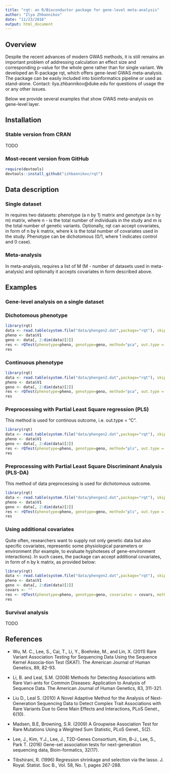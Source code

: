 ```yaml
---
title: "rqt: an R/Bioconductor package for gene-level meta-analysis"
author: "Ilya Zhbannikov"
date: "11/23/2016"
output: html_document
---
```


## Overview

Despite the recent advances of modern GWAS methods, it is still remains an important problem of addressing calculation an effect size and corresponding p-value for the whole gene rather than for single variant. We developed an R-package rqt, which offers gene-level GWAS meta-analysis. The package can be easily included into bioinformatics pipeline or used as stand-alone. 
Contact: ilya.zhbannikov@duke.edu for questions of usage the \code{rqt} or any other issues.

Below we provide several examples that show GWAS meta-analysis on gene-level layer.

## Installation
### Stable version from CRAN

TODO

### Most-recent version from GitHub
```r
require(devtools)
devtools::install_github("izhbannikov/rqt")
```


## Data description
### Single dataset ###
In \code{rqt} requires two datasets: phenotype (a n by 1) matrix and genotype (a n by m) matrix, where n - is the total 
number of individuals in the study and m is the total number of genetic variants. Optionally, rqt can accept covariates, 
in form of n by k matrix, where k is the total number of covariates used in the study. Phenotype can be dichotomous 
(0/1, where 1 indicates control and 0 case).

### Meta-analysis ###
In meta-analysis, \code{rqt} requires a list of M (M - number of datasets used in meta-analysis) and optionally it accepts
covariates in form described above.

## Examples

### Gene-level analysis on a single dataset
### Dichotomous phenotype
```r
library(rqt)
data <- read.table(system.file("data/phengen2.dat",package="rqt"), skip=1)
pheno <- data$V1
geno <- data[, 2:dim(data)[2]]
res <- rQTest(phenotype=pheno, genotype=geno, method="pca", out.type = "D")
res
```

### Continuous phenotype
```r
library(rqt)
data <- read.table(system.file("data/phengen2.dat",package="rqt"), skip=1)
pheno <- data$V1
geno <- data[, 2:dim(data)[2]]
res <- rQTest(phenotype=pheno, genotype=geno, method="pca", out.type = "C")
res
```

### Preprocessing with Partial Least Square regression (PLS)

This method is used for continous outcome, i.e. out.type = "C".
```r
library(rqt)
data <- read.table(system.file("data/phengen2.dat",package="rqt"), skip=1)
pheno <- data$V1
geno <- data[, 2:dim(data)[2]]
res <- rQTest(phenotype=pheno, genotype=geno, method="pls", out.type = "C")
res
```

### Preprocessing with Partial Least Square Discriminant Analysis (PLS-DA)

This method of data preprocessing is used for dichotomous outcome.
```r
library(rqt)
data <- read.table(system.file("data/phengen2.dat",package="rqt"), skip=1)
pheno <- data$V1
geno <- data[, 2:dim(data)[2]]
res <- rQTest(phenotype=pheno, genotype=geno, method="pls", out.type = "C")
res
```

### Using additional covariates

Quite often, researchers want to supply not only genetic data but also specific covariates, 
representic some physiological parameters or environment (for example, to evaluate 
hyphoteses of gene-environment interactions). In such cases, the package \code{rqt} 
can accept additional covariates, in form of n by k matrix, as provided below:

```r
library(rqt)
data <- read.table(system.file("data/phengen2.dat",package="rqt"), skip=1)
pheno <- data$V1
geno <- data[, 2:dim(data)[2]]
covars <- ""
res <- rQTest(phenotype=pheno, genotype=geno, covariates = covars, method="pca", out.type = "C")
res
```

### Survival analysis

TODO

## References

* Wu, M. C., Lee, S., Cai, T., Li, Y., Boehnke, M., and Lin, X. (2011) Rare Variant Association Testing for Sequencing Data Using the Sequence Kernel Associa-tion Test (SKAT). The American Journal of Human Genetics, 89, 82-93.

* Li, B. and Leal, S.M. (2008) Methods for Detecting Associations with Rare Vari-ants for Common Diseases: Application to Analysis of Sequence Data. The American Journal of Human Genetics, 83, 311-321.

* Liu D., Leal S. (2010) A Novel Adaptive Method for the Analysis of Next-Generation Sequencing Data to Detect Complex Trait Associations with Rare Variants Due to Gene Main Effects and Interactions, PLoS Genet., 6(10).

* Madsen, B.E, Browning, S.R. (2009) A Groupwise Association Test for Rare Mutations Using a Weighted Sum Statistic, PLoS Genet., 5(2).

* Lee, J., Kim, Y.J., Lee, J., T2D-Genes Consortium, Kim, B-J., Lee, S., Park T. (2016) Gene-set association tests for next-generation sequencing data, Bioin-formatics, 32(17).

* Tibshirani, R. (1996) Regression shrinkage and selection via the lasso. J. Royal. Statist. Soc B., Vol. 58, No. 1, pages 267-288.
